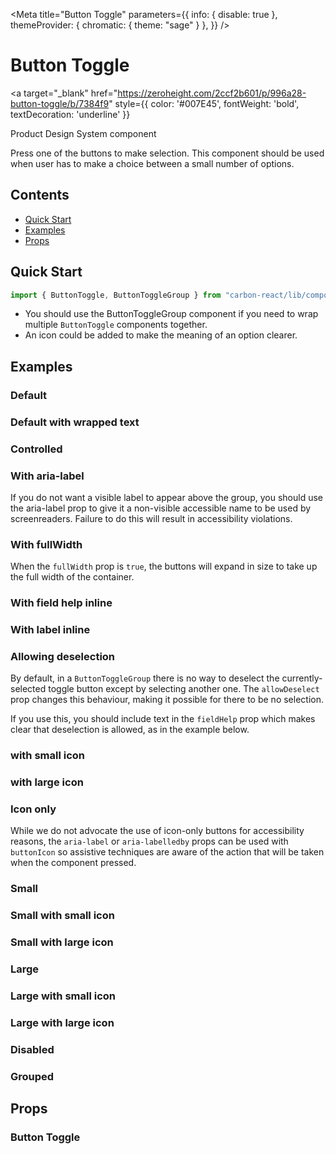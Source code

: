 

<Meta 
  title="Button Toggle"
  parameters={{
    info: { disable: true },
    themeProvider: { chromatic: { theme: "sage" } },
  }}
/>

# Button Toggle

<a
  target="_blank"
  href="https://zeroheight.com/2ccf2b601/p/996a28-button-toggle/b/7384f9"
  style={{ color: '#007E45', fontWeight: 'bold', textDecoration: 'underline' }}
>
  Product Design System component
</a>

Press one of the buttons to make selection. This component should be used when user has to make a choice between a small number of options.

## Contents

- [Quick Start](#quick-start)
- [Examples](#examples)
- [Props](#props)

## Quick Start

```javascript
import { ButtonToggle, ButtonToggleGroup } from "carbon-react/lib/components/button-toggle";
```

- You should use the <LinkTo kind="Button Toggle Group" story="default">ButtonToggleGroup component</LinkTo> if you need to wrap multiple `ButtonToggle` components together.
- An icon could be added to make the meaning of an option clearer.

## Examples

### Default

<Canvas>
  <Story name="default" story={stories.Default} />
</Canvas>

<Canvas>
  <Story name="default minor" story={stories.DefaultMinor} />
</Canvas>

### Default with wrapped text

<Canvas>
  <Story name="default with wrapped text" story={stories.DefaultWrappedText} />
</Canvas>

<Canvas>
  <Story name="default with wrapped text minor" story={stories.DefaultWrappedTextMinor} />
</Canvas>

### Controlled

<Canvas>
  <Story name="controlled" story={groupStories.Controlled} />
</Canvas>

<Canvas>
  <Story name="controlled minor" story={groupStories.ControlledMinor} />
</Canvas>

### With aria-label

If you do not want a visible label to appear above the group, you should use the aria-label prop to give it a non-visible
accessible name to be used by screenreaders. Failure to do this will result in accessibility violations.

<Canvas>
  <Story name="aria-label" story={groupStories.AriaLabel} />
</Canvas>

### With fullWidth

When the `fullWidth` prop is `true`, the buttons will expand in size to take up the full width of the container.

<Canvas>
  <Story name="fullWidth" story={groupStories.FullWidth} />
</Canvas>

<Canvas>
  <Story name="fullWidth minor" story={groupStories.FullWidthMinor} />
</Canvas>

### With field help inline

<Canvas>
  <Story name="fieldhelp inline" story={groupStories.FieldHelp} />
</Canvas>

<Canvas>
  <Story name="fieldhelp inline minor" story={groupStories.FieldHelpMinor} />
</Canvas>

### With label inline

<Canvas>
  <Story name="label inline" story={groupStories.LabelInline} />
</Canvas>

<Canvas>
  <Story name="label inline minor" story={groupStories.LabelInlineMinor} />
</Canvas>

### Allowing deselection

By default, in a `ButtonToggleGroup` there is no way to deselect the currently-selected toggle button except by selecting another one.
The `allowDeselect` prop changes this behaviour, making it possible for there to be no selection.

If you use this, you should include text in the `fieldHelp` prop which makes clear that deselection is allowed, as in the example below.

<Canvas>
  <Story name="allowDeselect" story={groupStories.AllowDeselection} />
</Canvas>

<Canvas>
  <Story name="allowDeselect minor" story={groupStories.AllowDeselectionMinor} />
</Canvas>

### with small icon

<Canvas>
  <Story name="with small icon" story={stories.DefaultSmallIcon} />
</Canvas>

<Canvas>
  <Story name="with small icon minor" story={stories.DefaultSmallIconMinor} />
</Canvas>

### with large icon

<Canvas>
  <Story name="with large icon" story={stories.DefaultLargeIcon} />
</Canvas>

<Canvas>
  <Story name="with large icon minor" story={stories.DefaultLargeIconMinor} />
</Canvas>

### Icon only

While we do not advocate the use of icon-only buttons for accessibility reasons, the `aria-label` or `aria-labelledby` props can be used with `buttonIcon` so assistive techniques are aware of the action that will be taken when the component pressed.

<Canvas>
  <Story name="icon only" story={stories.iconOnly} />
</Canvas>

<Canvas>
  <Story name="icon only" story={stories.iconOnlyMinor} />
</Canvas>

### Small

<Canvas>
  <Story name="small" story={stories.small} />
</Canvas>

### Small with small icon

<Canvas>
  <Story name="small with small icon" story={stories.smallSmallIcon} />
</Canvas>

<Canvas>
  <Story name="small with small icon minor" story={stories.smallSmallIconMinor} />
</Canvas>

### Small with large icon

<Canvas>
  <Story name="small with large icon" story={stories.smallLargeIcon} />
</Canvas>

<Canvas>
  <Story name="small with large icon minor" story={stories.smallLargeIconMinor} />
</Canvas>

### Large

<Canvas>
  <Story name="large" story={stories.large} />
</Canvas>

<Canvas>
  <Story name="large minor" story={stories.largeMinor} />
</Canvas>

### Large with small icon

<Canvas>
  <Story name="large with small icon" story={stories.largeSmallIcon} />
</Canvas>

<Canvas>
  <Story name="large with small icon minor" story={stories.largeSmallIconMinor} />
</Canvas>

### Large with large icon

<Canvas>
  <Story name="large with large icon" story={stories.largeLargeIcon} />
</Canvas>

<Canvas>
  <Story name="large with large icon minor" story={stories.largeLargeIconMinor} />
</Canvas>

### Disabled

<Canvas>
  <Story name="disabled" story={stories.disabled} />
</Canvas>

<Canvas>
  <Story name="disabled minor" story={stories.disabledMinor} />
</Canvas>

### Grouped

<Canvas>
  <Story name="grouped" story={stories.grouped} />
</Canvas>

<Canvas>
  <Story name="grouped minor" story={stories.groupedMinor} />
</Canvas>

## Props

### Button Toggle

<ArgsTable of={ButtonToggle} />
